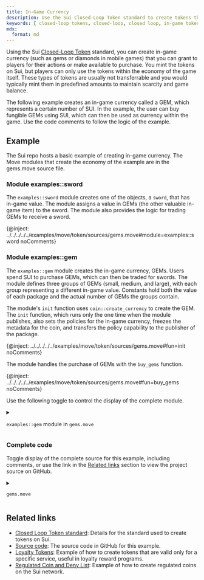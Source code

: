 ```yaml
---
title: In-Game Currency
description: Use the Sui Closed-Loop Token standard to create tokens that you can use as currency within a game application.
keywords: [ closed-loop tokens, closed-loop, closed loop, in-game tokens, in-game currency, game currency, token example, create a token, how to create token, SUI token standards ]
mdx:
  format: md
---
```


Using the Sui [Closed-Loop Token](../../../standards/closed-loop-token.mdx) standard, you can create in-game currency (such as gems or diamonds in mobile games) that you can grant to players for their actions or make available to purchase. You mint the tokens on Sui, but players can only use the tokens within the economy of the game itself. These types of tokens are usually not transferrable and you would typically mint them in predefined amounts to maintain scarcity and game balance.

The following example creates an in-game currency called a GEM, which represents a certain number of SUI. In the example, the user can buy fungible GEMs using SUI, which can then be used as currency within the game. Use the code comments to follow the logic of the example.

## Example 

The Sui repo hosts a basic example of creating in-game currency. The Move modules that create the economy of the example are in the gems.move source file.

### Module examples::sword

The `examples::sword` module creates one of the objects, a `sword`, that has in-game value. The module assigns a value in GEMs (the other valuable in-game item) to the sword. The module also provides the logic for trading GEMs to receive a sword. 

{@inject: ../../../../../examples/move/token/sources/gems.move#module=examples::sword noComments}

### Module examples::gem

The `examples::gem` module creates the in-game currency, GEMs. Users spend SUI to purchase GEMs, which can then be traded for swords. The module defines three groups of GEMs (small, medium, and large), with each group representing a different in-game value. Constants hold both the value of each package and the actual number of GEMs the groups contain. 

The module's `init` function uses `coin::create_currency` to create the GEM. The `init` function, which runs only the one time when the module publishes, also sets the policies for the in-game currency, freezes the metadata for the coin, and transfers the policy capability to the publisher of the package. 

{@inject: ../../../../../examples/move/token/sources/gems.move#fun=init noComments}

The module handles the purchase of GEMs with the `buy_gems` function. 

{@inject: ../../../../../examples/move/token/sources/gems.move#fun=buy_gems noComments}

Use the following toggle to control the display of the complete module. 

<details>

<summary>

`examples::gem` module in `gems.move`

</summary>

{@inject: ../../../../../examples/move/token/sources/gems.move#module=examples::gem noComments}

</details>

### Complete code 

Toggle display of the complete source for this example, including comments, or use the link in the [Related links](#related-links) section to view the project source on GitHub.

<details>

<summary>

`gems.move`

</summary>

{@inject: ../../../../../examples/move/token/sources/gems.move}

</details>

## Related links

- [Closed Loop Token standard](../../../standards/closed-loop-token.mdx): Details for the standard used to create tokens on Sui.
- [Source code](https://github.com/MystenLabs/sui/blob/main/examples/move/token/sources/gems.move): The source code in GitHub for this example.
- [Loyalty Tokens](./loyalty.mdx): Example of how to create tokens that are valid only for a specific service, useful in loyalty reward programs.
- [Regulated Coin and Deny List](./regulated.mdx): Example of how to create regulated coins on the Sui network.
